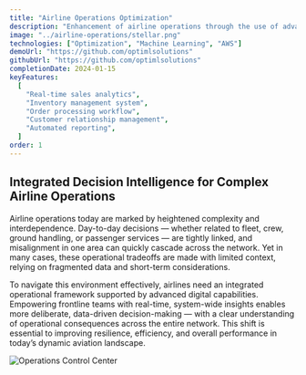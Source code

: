 ```yaml
---
title: "Airline Operations Optimization"
description: "Enhancement of airline operations through the use of advanced mathematical optimization and machine learning at various airlines."
image: "../airline-operations/stellar.png"
technologies: ["Optimization", "Machine Learning", "AWS"]
demoUrl: "https://github.com/optimlsolutions"
githubUrl: "https://github.com/optimlsolutions"
completionDate: 2024-01-15
keyFeatures:
  [
    "Real-time sales analytics",
    "Inventory management system",
    "Order processing workflow",
    "Customer relationship management",
    "Automated reporting",
  ]
order: 1
---
```


## Integrated Decision Intelligence for Complex Airline Operations

Airline operations today are marked by heightened complexity and interdependence. Day-to-day decisions — whether related to fleet, crew, ground handling, or passenger services — are tightly linked, and misalignment in one area can quickly cascade across the network. Yet in many cases, these operational tradeoffs are made with limited context, relying on fragmented data and short-term considerations.

To navigate this environment effectively, airlines need an integrated operational framework supported by advanced digital capabilities. Empowering frontline teams with real-time, system-wide insights enables more deliberate, data-driven decision-making — with a clear understanding of operational consequences across the entire network. This shift is essential to improving resilience, efficiency, and overall performance in today’s dynamic aviation landscape.

![Operations Control Center](./operations-control-center.png)